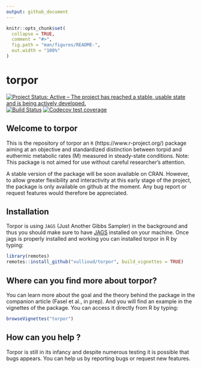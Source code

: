 ```yaml
---
output: github_document
---
```


<!-- README.md is generated from README.Rmd. Please edit that file -->

```r
knitr::opts_chunk$set(
  collapse = TRUE,
  comment = "#>",
  fig.path = "man/figures/README-",
  out.width = "100%"
)
```
# torpor
[![Project Status: Active – The project has reached a stable, usable state and is being actively developed.](https://www.repostatus.org/badges/latest/active.svg)](https://www.repostatus.org/#active)
[![Build Status](https://travis-ci.org/vullioud/torpor.svg?branch=master)](https://travis-ci.org/vullioud/torpor)
[![Codecov test coverage](https://codecov.io/gh/vullioud/torpor/branch/master/graph/badge.svg)](https://codecov.io/gh/vullioud/torpor?branch=master)
 
## Welcome to torpor

This is the repository of torpor an `R` (https://www.r-project.org/) package aiming at  an objective and standardized distinction between torpid and euthermic metabolic rates (M) measured in steady-state conditions. Note: This package is not aimed for use without careful researcher’s attention.

A stable version of the package will be soon available on CRAN. However, to allow greater flexibility and interactivity at this early stage of the project, the package is only available on github at the moment. Any bug report or request features would therefore be appreciated. 

## Installation

Torpor is using `JAGS` (Just Another Gibbs Sampler) in the background and thus you should make sure to have [JAGS](http://mcmc-jags.sourceforge.net) installed on your machine. Once jags is properly installed and working you can installed torpor in R by typing:  

```r
library(remotes)
remotes::install_github("vullioud/torpor", build_vignettes = TRUE)
```
 
## Where can you find more about torpor?

You can learn more about the goal and the theory behind the package in the companion article (Fasel et al., in prep). And you will find an example in the vignettes of the package. You can access it directly from R by typing: 
```r
browseVignettes("torpor")
```
 
## How can you help ?

Torpor is still in its infancy and despite numerous testing it is possible that bugs appears. You can help us by reporting bugs or request new features.    


